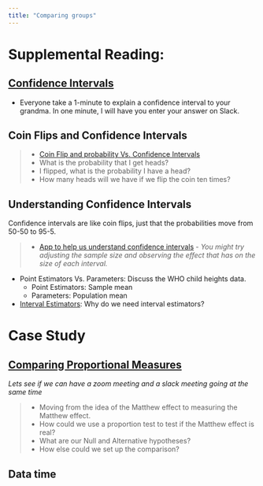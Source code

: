 ```yaml
---
title: "Comparing groups"
---
```



# Supplemental Reading: {data-background=#6897bb}

## [Confidence Intervals](https://byuistats.github.io/BYUI_CSE150_StatBook/inferential-decision-making.html#confidence-interval)

- Everyone take a 1-minute to explain a confidence interval to your grandma.  In one minute, I will have you enter your answer on Slack.

## Coin Flips and Confidence Intervals

> - [Coin Flip and probability Vs. Confidence Intervals](https://www.random.org/coins/)
- What is the probability that I get heads?
- I flipped, what is the probability I have a head?
- How many heads will we have if we flip the coin ten times?

## Understanding Confidence Intervals

Confidence intervals are like coin flips, just that the probabilities move from 50-50 to 95-5. 

> - [App to help us understand confidence intervals](https://istats.shinyapps.io/ExploreCoverage/) - *You might try adjusting the sample size and observing the effect that has on the size of each interval.*

- Point Estimators Vs. Parameters:  Discuss the WHO child heights data.
    - Point Estimators: Sample mean
    - Parameters: Population mean
- [Interval Estimators](https://en.wikipedia.org/wiki/Interval_estimation): Why do we need interval estimators? 

# Case Study {data-background=#6897bb}

## [Comparing Proportional Measures](https://byuistats.github.io/BYUI_CSE150_StatBook/inferential-decision-making.html#comparing-proportions)

*Lets see if we can have a zoom meeting and a slack meeting going at the same time*

> - Moving from the idea of the Matthew effect to measuring the Matthew effect.
> - How could we use a proportion test to test if the Matthew effect is real?
> - What are our Null and Alternative hypotheses?
> - How else could we set up the comparison?

## Data time